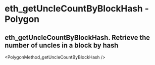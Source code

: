 # eth_getUncleCountByBlockHash  - Polygon

## eth_getUncleCountByBlockHash. Retrieve the number of uncles in a block by hash


<PolygonMethod_getUncleCountByBlockHash  />
